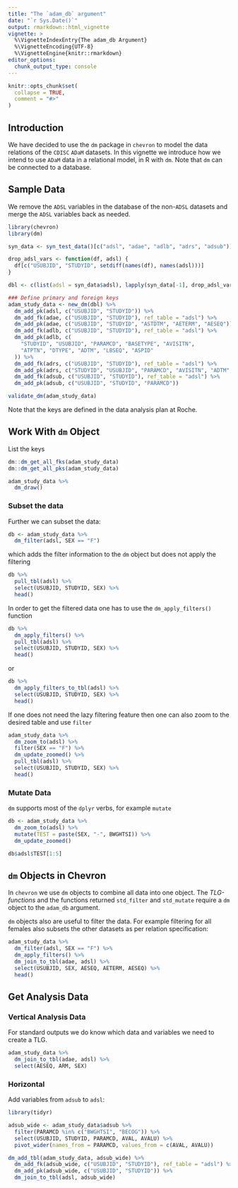 ```yaml
---
title: "The `adam_db` argument"
date: "`r Sys.Date()`"
output: rmarkdown::html_vignette
vignette: >
  %\VignetteIndexEntry{The adam_db Argument}
  %\VignetteEncoding{UTF-8}
  %\VignetteEngine{knitr::rmarkdown}
editor_options:
  chunk_output_type: console
---
```


```r
knitr::opts_chunk$set(
  collapse = TRUE,
  comment = "#>"
)
```


## Introduction

We have decided to use the `dm` package in `chevron` to model the data relations of the `CDISC` `ADaM` datasets. In this
vignette we introduce how we intend to use `ADaM` data in a relational model, in R with `dm`. Note that `dm` can be
connected to a database.

## Sample Data

We remove the `ADSL` variables in the database of the non-`ADSL` datasets and merge the `ADSL` variables back as needed.

```r
library(chevron)
library(dm)

syn_data <- syn_test_data()[c("adsl", "adae", "adlb", "adrs", "adsub")]

drop_adsl_vars <- function(df, adsl) {
  df[c("USUBJID", "STUDYID", setdiff(names(df), names(adsl)))]
}

dbl <- c(list(adsl = syn_data$adsl), lapply(syn_data[-1], drop_adsl_vars, adsl = syn_data$adsl))

### Define primary and foreign keys
adam_study_data <- new_dm(dbl) %>%
  dm_add_pk(adsl, c("USUBJID", "STUDYID")) %>%
  dm_add_fk(adae, c("USUBJID", "STUDYID"), ref_table = "adsl") %>%
  dm_add_pk(adae, c("USUBJID", "STUDYID", "ASTDTM", "AETERM", "AESEQ")) %>%
  dm_add_fk(adlb, c("USUBJID", "STUDYID"), ref_table = "adsl") %>%
  dm_add_pk(adlb, c(
    "STUDYID", "USUBJID", "PARAMCD", "BASETYPE", "AVISITN",
    "ATPTN", "DTYPE", "ADTM", "LBSEQ", "ASPID"
  )) %>%
  dm_add_fk(adrs, c("USUBJID", "STUDYID"), ref_table = "adsl") %>%
  dm_add_pk(adrs, c("STUDYID", "USUBJID", "PARAMCD", "AVISITN", "ADTM", "RSSEQ")) %>%
  dm_add_fk(adsub, c("USUBJID", "STUDYID"), ref_table = "adsl") %>%
  dm_add_pk(adsub, c("USUBJID", "STUDYID", "PARAMCD"))

validate_dm(adam_study_data)
```

Note that the keys are defined in the data analysis plan at Roche.

## Work With `dm` Object

List the keys
```r
dm::dm_get_all_fks(adam_study_data)
dm::dm_get_all_pks(adam_study_data)
```

```r
adam_study_data %>%
  dm_draw()
```

### Subset the data

Further we can subset the data:

```r
db <- adam_study_data %>%
  dm_filter(adsl, SEX == "F")
```

which adds the filter information to the `dm` object but does not apply the filtering

```r
db %>%
  pull_tbl(adsl) %>%
  select(USUBJID, STUDYID, SEX) %>%
  head()
```

In order to get the filtered data one has to use the `dm_apply_filters()` function

```r
db %>%
  dm_apply_filters() %>%
  pull_tbl(adsl) %>%
  select(USUBJID, STUDYID, SEX) %>%
  head()
```

or

```r
db %>%
  dm_apply_filters_to_tbl(adsl) %>%
  select(USUBJID, STUDYID, SEX) %>%
  head()
```

If one does not need the lazy filtering feature then one can also zoom to the desired table and use `filter`

```r
adam_study_data %>%
  dm_zoom_to(adsl) %>%
  filter(SEX == "F") %>%
  dm_update_zoomed() %>%
  pull_tbl(adsl) %>%
  select(USUBJID, STUDYID, SEX) %>%
  head()
```


### Mutate Data

`dm` supports most of the `dplyr` verbs, for example `mutate`

```r
db <- adam_study_data %>%
  dm_zoom_to(adsl) %>%
  mutate(TEST = paste(SEX, "-", BWGHTSI)) %>%
  dm_update_zoomed()

db$adsl$TEST[1:5]
```

## `dm` Objects in Chevron

In `chevron` we use `dm` objects to combine all data into one object. The *TLG-functions* and the functions returned
`std_filter` and `std_mutate` require a `dm` object to the `adam_db` argument.

`dm` objects also are useful to filter the data. For example filtering for all females also subsets the other datasets
as per relation specification:

```r
adam_study_data %>%
  dm_filter(adsl, SEX == "F") %>%
  dm_apply_filters() %>%
  dm_join_to_tbl(adae, adsl) %>%
  select(USUBJID, SEX, AESEQ, AETERM, AESEQ) %>%
  head()
```

## Get Analysis Data

### Vertical Analysis Data

For standard outputs we do know which data and variables we need to create a TLG.

```r
adam_study_data %>%
  dm_join_to_tbl(adae, adsl) %>%
  select(AESEQ, ARM, SEX)
```

### Horizontal

Add variables from `adsub` to `adsl`:

```r
library(tidyr)

adsub_wide <- adam_study_data$adsub %>%
  filter(PARAMCD %in% c("BWGHTSI", "BECOG")) %>%
  select(USUBJID, STUDYID, PARAMCD, AVAL, AVALU) %>%
  pivot_wider(names_from = PARAMCD, values_from = c(AVAL, AVALU))

dm_add_tbl(adam_study_data, adsub_wide) %>%
  dm_add_fk(adsub_wide, c("USUBJID", "STUDYID"), ref_table = "adsl") %>%
  dm_add_pk(adsub_wide, c("USUBJID", "STUDYID")) %>%
  dm_join_to_tbl(adsl, adsub_wide)
```

